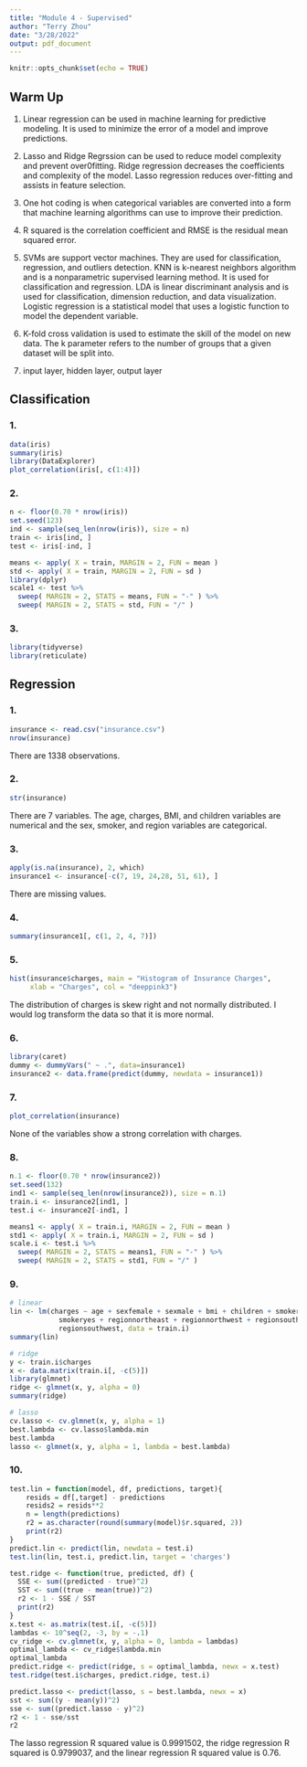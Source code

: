 ```yaml
---
title: "Module 4 - Supervised"
author: "Terry Zhou"
date: "3/28/2022"
output: pdf_document
---
```


```r
knitr::opts_chunk$set(echo = TRUE)
```

## Warm Up

1. Linear regression can be used in machine learning for predictive modeling. It is used to minimize the error of a model and improve predictions. 

2. Lasso and Ridge Regrssion can be used to reduce model complexity and prevent over0fitting. Ridge regression decreases the coefficients and complexity of the model. Lasso regression reduces over-fitting and assists in feature selection.

3. One hot coding is when categorical variables are converted into a form that machine learning algorithms can use to improve their prediction. 

4. R squared is the correlation coefficient and RMSE is the residual mean squared error. 

5. SVMs are support vector machines. They are used for classification, regression, and outliers detection. KNN is k-nearest neighbors algorithm and is a nonparametric supervised learning method. It is used for classification and regression. LDA is linear discriminant analysis and is used for classification, dimension reduction, and data visualization. Logistic regression is a statistical model that uses a logistic function to model the dependent variable. 

6. K-fold cross validation is used to estimate the skill of the model on new data. The k parameter refers to the number of groups that a given dataset will be split into. 

7. input layer, hidden layer, output layer

## Classification

### 1.

```r
data(iris)
summary(iris)
library(DataExplorer)
plot_correlation(iris[, c(1:4)])
```

### 2.

```r
n <- floor(0.70 * nrow(iris))
set.seed(123)
ind <- sample(seq_len(nrow(iris)), size = n)
train <- iris[ind, ]
test <- iris[-ind, ]

means <- apply( X = train, MARGIN = 2, FUN = mean )
std <- apply( X = train, MARGIN = 2, FUN = sd )
library(dplyr)
scale1 <- test %>% 
  sweep( MARGIN = 2, STATS = means, FUN = "-" ) %>% 
  sweep( MARGIN = 2, STATS = std, FUN = "/" )
```

### 3. 

```r
library(tidyverse)
library(reticulate)
```

## Regression

### 1.

```r
insurance <- read.csv("insurance.csv")
nrow(insurance)
```

There are 1338 observations.

### 2. 

```r
str(insurance)
```

There are 7 variables. The age, charges, BMI, and children variables are numerical and the sex, smoker, and region variables are categorical. 

### 3. 

```r
apply(is.na(insurance), 2, which)
insurance1 <- insurance[-c(7, 19, 24,28, 51, 61), ]
```

There are missing values.

### 4. 

```r
summary(insurance1[, c(1, 2, 4, 7)])
```

### 5. 

```r
hist(insurance$charges, main = "Histogram of Insurance Charges",
     xlab = "Charges", col = "deeppink3")
```

The distribution of charges is skew right and not normally distributed. I would log transform the data so that it is more normal.

### 6.

```r
library(caret)
dummy <- dummyVars(" ~ .", data=insurance1)
insurance2 <- data.frame(predict(dummy, newdata = insurance1)) 
```

### 7.

```r
plot_correlation(insurance)
```
None of the variables show a strong correlation with charges. 

### 8.

```r
n.1 <- floor(0.70 * nrow(insurance2))
set.seed(132)
ind1 <- sample(seq_len(nrow(insurance2)), size = n.1)
train.i <- insurance2[ind1, ]
test.i <- insurance2[-ind1, ]

means1 <- apply( X = train.i, MARGIN = 2, FUN = mean )
std1 <- apply( X = train.i, MARGIN = 2, FUN = sd )
scale.i <- test.i %>% 
  sweep( MARGIN = 2, STATS = means1, FUN = "-" ) %>% 
  sweep( MARGIN = 2, STATS = std1, FUN = "/" )
```

### 9.

```r
# linear 
lin <- lm(charges ~ age + sexfemale + sexmale + bmi + children + smokerno + 
            smokeryes + regionnortheast + regionnorthwest + regionsoutheast + 
            regionsouthwest, data = train.i)
summary(lin)

# ridge
y <- train.i$charges
x <- data.matrix(train.i[, -c(5)])
library(glmnet)
ridge <- glmnet(x, y, alpha = 0)
summary(ridge)

# lasso
cv.lasso <- cv.glmnet(x, y, alpha = 1)
best.lambda <- cv.lasso$lambda.min
best.lambda
lasso <- glmnet(x, y, alpha = 1, lambda = best.lambda)
```

### 10.

```r
test.lin = function(model, df, predictions, target){
    resids = df[,target] - predictions
    resids2 = resids**2
    n = length(predictions)
    r2 = as.character(round(summary(model)$r.squared, 2))
    print(r2) 
}
predict.lin <- predict(lin, newdata = test.i)
test.lin(lin, test.i, predict.lin, target = 'charges')

test.ridge <- function(true, predicted, df) {
  SSE <- sum((predicted - true)^2)
  SST <- sum((true - mean(true))^2)
  r2 <- 1 - SSE / SST
  print(r2)
}
x.test <- as.matrix(test.i[, -c(5)])
lambdas <- 10^seq(2, -3, by = -.1)
cv_ridge <- cv.glmnet(x, y, alpha = 0, lambda = lambdas)
optimal_lambda <- cv_ridge$lambda.min
optimal_lambda
predict.ridge <- predict(ridge, s = optimal_lambda, newx = x.test)
test.ridge(test.i$charges, predict.ridge, test.i)

predict.lasso <- predict(lasso, s = best.lambda, newx = x)
sst <- sum((y - mean(y))^2)
sse <- sum((predict.lasso - y)^2)
r2 <- 1 - sse/sst
r2
```

The lasso regression R squared value is 0.9991502, the ridge regression R squared is 0.9799037, and the linear regression R squared value is 0.76. 
